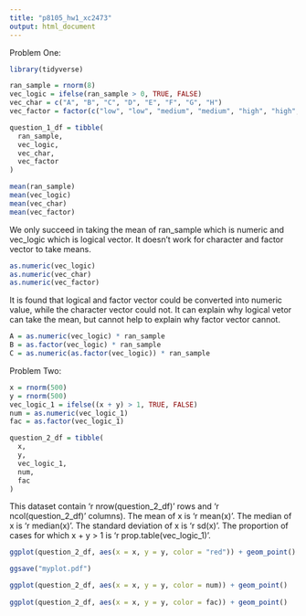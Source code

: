 ```yaml
---
title: "p8105_hw1_xc2473"
output: html_document
---
```

Problem One:
```r
library(tidyverse)

ran_sample = rnorm(8)
vec_logic = ifelse(ran_sample > 0, TRUE, FALSE)
vec_char = c("A", "B", "C", "D", "E", "F", "G", "H")
vec_factor = factor(c("low", "low", "medium", "medium", "high", "high", "low", "high"))

question_1_df = tibble(
  ran_sample,
  vec_logic,
  vec_char,
  vec_factor
)

mean(ran_sample)
mean(vec_logic)
mean(vec_char)
mean(vec_factor)
```
We only succeed in taking the mean of ran_sample which is numeric and vec_logic which is logical vector. It doesn't work for character and factor vector to take means.

```r
as.numeric(vec_logic)
as.numeric(vec_char)
as.numeric(vec_factor)
```
It is found that logical and factor vector could be converted into numeric value, while the character vector could not. It can explain why logical vetor can take the mean, but cannot help to explain why factor vector cannot.

```r
A = as.numeric(vec_logic) * ran_sample
B = as.factor(vec_logic) * ran_sample
C = as.numeric(as.factor(vec_logic)) * ran_sample
```
Problem Two:
```r
x = rnorm(500)
y = rnorm(500)
vec_logic_1 = ifelse((x + y) > 1, TRUE, FALSE)
num = as.numeric(vec_logic_1)
fac = as.factor(vec_logic_1)

question_2_df = tibble(
  x,
  y,
  vec_logic_1,
  num,
  fac
)
```
This dataset contain 'r nrow(question_2_df)' rows and 'r ncol(question_2_df)' columns).
The mean of x is 'r mean(x)'.
The median of x is 'r median(x)'.
The standard deviation of x is 'r sd(x)'.
The proportion of cases for which x + y > 1 is 'r prop.table(vec_logic_1)'.

```r
ggplot(question_2_df, aes(x = x, y = y, color = "red")) + geom_point()

ggsave("myplot.pdf")

ggplot(question_2_df, aes(x = x, y = y, color = num)) + geom_point()
       
ggplot(question_2_df, aes(x = x, y = y, color = fac)) + geom_point()

```
